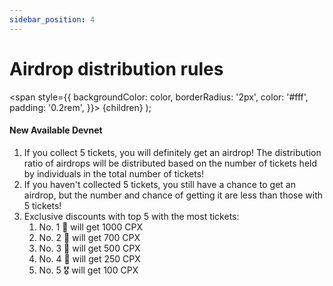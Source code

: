 ```yaml
---
sidebar_position: 4
---
```


# Airdrop distribution rules

  <span
    style={{
      backgroundColor: color,
      borderRadius: '2px',
      color: '#fff',
      padding: '0.2rem',
    }}>
    {children}
  </span>
);

#### New Available <Highlight color="#25c2a0">Devnet</Highlight>

1. If you collect 5 tickets, you will definitely get an airdrop! The distribution ratio of airdrops will be distributed based on the number of tickets held by individuals in the total number of  tickets!
2. If you haven't collected 5 tickets, you still have a chance to get an airdrop, but the number and chance of getting it are less than those with 5 tickets!
3. Exclusive discounts with top 5 with the most tickets:
    1. No. 1 🥇 will get 1000 CPX 
    2. No. 2 🥈 will get 700 CPX
    3. No. 3 🥉 will get 500 CPX
    4. No. 4 🏅 will get 250 CPX
    5. No. 5 🎖 will get 100 CPX

